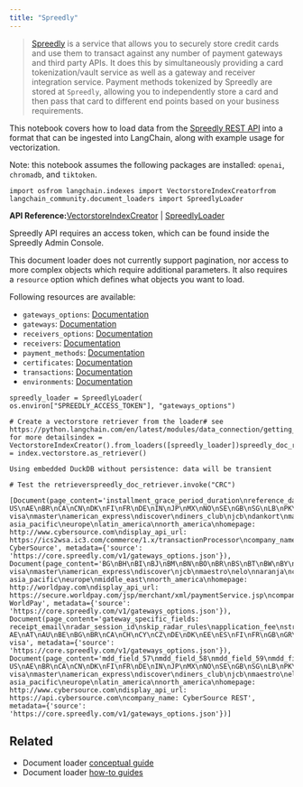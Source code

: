 ```yaml
---
title: "Spreedly"
---
```


> [Spreedly](https://docs.spreedly.com/) is a service that allows you to securely store credit cards and use them to transact against any number of payment gateways and third party APIs. It does this by simultaneously providing a card tokenization/vault service as well as a gateway and receiver integration service. Payment methods tokenized by Spreedly are stored at `Spreedly`, allowing you to independently store a card and then pass that card to different end points based on your business requirements.

This notebook covers how to load data from the [Spreedly REST API](https://docs.spreedly.com/reference/api/v1/) into a format that can be ingested into LangChain, along with example usage for vectorization.

Note: this notebook assumes the following packages are installed: `openai`, `chromadb`, and `tiktoken`.

```
import osfrom langchain.indexes import VectorstoreIndexCreatorfrom langchain_community.document_loaders import SpreedlyLoader
```

**API Reference:**[VectorstoreIndexCreator](https://python.langchain.com/api_reference/langchain/indexes/langchain.indexes.vectorstore.VectorstoreIndexCreator.html) | [SpreedlyLoader](https://python.langchain.com/api_reference/community/document_loaders/langchain_community.document_loaders.spreedly.SpreedlyLoader.html)

Spreedly API requires an access token, which can be found inside the Spreedly Admin Console.

This document loader does not currently support pagination, nor access to more complex objects which require additional parameters. It also requires a `resource` option which defines what objects you want to load.

Following resources are available:

* `gateways_options`: [Documentation](https://docs.spreedly.com/reference/api/v1/#list-supported-gateways)
* `gateways`: [Documentation](https://docs.spreedly.com/reference/api/v1/#list-created-gateways)
* `receivers_options`: [Documentation](https://docs.spreedly.com/reference/api/v1/#list-supported-receivers)
* `receivers`: [Documentation](https://docs.spreedly.com/reference/api/v1/#list-created-receivers)
* `payment_methods`: [Documentation](https://docs.spreedly.com/reference/api/v1/#list)
* `certificates`: [Documentation](https://docs.spreedly.com/reference/api/v1/#list-certificates)
* `transactions`: [Documentation](https://docs.spreedly.com/reference/api/v1/#list49)
* `environments`: [Documentation](https://docs.spreedly.com/reference/api/v1/#list-environments)

```
spreedly_loader = SpreedlyLoader(    os.environ["SPREEDLY_ACCESS_TOKEN"], "gateways_options")
```

```
# Create a vectorstore retriever from the loader# see https://python.langchain.com/en/latest/modules/data_connection/getting_started.html for more detailsindex = VectorstoreIndexCreator().from_loaders([spreedly_loader])spreedly_doc_retriever = index.vectorstore.as_retriever()
```

```
Using embedded DuckDB without persistence: data will be transient
```

```
# Test the retrieverspreedly_doc_retriever.invoke("CRC")
```

```
[Document(page_content='installment_grace_period_duration\nreference_data_code\ninvoice_number\ntax_management_indicator\noriginal_amount\ninvoice_amount\nvat_tax_rate\nmobile_remote_payment_type\ngratuity_amount\nmdd_field_1\nmdd_field_2\nmdd_field_3\nmdd_field_4\nmdd_field_5\nmdd_field_6\nmdd_field_7\nmdd_field_8\nmdd_field_9\nmdd_field_10\nmdd_field_11\nmdd_field_12\nmdd_field_13\nmdd_field_14\nmdd_field_15\nmdd_field_16\nmdd_field_17\nmdd_field_18\nmdd_field_19\nmdd_field_20\nsupported_countries: US\nAE\nBR\nCA\nCN\nDK\nFI\nFR\nDE\nIN\nJP\nMX\nNO\nSE\nGB\nSG\nLB\nPK\nsupported_cardtypes: visa\nmaster\namerican_express\ndiscover\ndiners_club\njcb\ndankort\nmaestro\nelo\nregions: asia_pacific\neurope\nlatin_america\nnorth_america\nhomepage: http://www.cybersource.com\ndisplay_api_url: https://ics2wsa.ic3.com/commerce/1.x/transactionProcessor\ncompany_name: CyberSource', metadata={'source': 'https://core.spreedly.com/v1/gateways_options.json'}), Document(page_content='BG\nBH\nBI\nBJ\nBM\nBN\nBO\nBR\nBS\nBT\nBW\nBY\nBZ\nCA\nCC\nCF\nCH\nCK\nCL\nCM\nCN\nCO\nCR\nCV\nCX\nCY\nCZ\nDE\nDJ\nDK\nDO\nDZ\nEC\nEE\nEG\nEH\nES\nET\nFI\nFJ\nFK\nFM\nFO\nFR\nGA\nGB\nGD\nGE\nGF\nGG\nGH\nGI\nGL\nGM\nGN\nGP\nGQ\nGR\nGT\nGU\nGW\nGY\nHK\nHM\nHN\nHR\nHT\nHU\nID\nIE\nIL\nIM\nIN\nIO\nIS\nIT\nJE\nJM\nJO\nJP\nKE\nKG\nKH\nKI\nKM\nKN\nKR\nKW\nKY\nKZ\nLA\nLC\nLI\nLK\nLS\nLT\nLU\nLV\nMA\nMC\nMD\nME\nMG\nMH\nMK\nML\nMN\nMO\nMP\nMQ\nMR\nMS\nMT\nMU\nMV\nMW\nMX\nMY\nMZ\nNA\nNC\nNE\nNF\nNG\nNI\nNL\nNO\nNP\nNR\nNU\nNZ\nOM\nPA\nPE\nPF\nPH\nPK\nPL\nPN\nPR\nPT\nPW\nPY\nQA\nRE\nRO\nRS\nRU\nRW\nSA\nSB\nSC\nSE\nSG\nSI\nSK\nSL\nSM\nSN\nST\nSV\nSZ\nTC\nTD\nTF\nTG\nTH\nTJ\nTK\nTM\nTO\nTR\nTT\nTV\nTW\nTZ\nUA\nUG\nUS\nUY\nUZ\nVA\nVC\nVE\nVI\nVN\nVU\nWF\nWS\nYE\nYT\nZA\nZM\nsupported_cardtypes: visa\nmaster\namerican_express\ndiscover\njcb\nmaestro\nelo\nnaranja\ncabal\nunionpay\nregions: asia_pacific\neurope\nmiddle_east\nnorth_america\nhomepage: http://worldpay.com\ndisplay_api_url: https://secure.worldpay.com/jsp/merchant/xml/paymentService.jsp\ncompany_name: WorldPay', metadata={'source': 'https://core.spreedly.com/v1/gateways_options.json'}), Document(page_content='gateway_specific_fields: receipt_email\nradar_session_id\nskip_radar_rules\napplication_fee\nstripe_account\nmetadata\nidempotency_key\nreason\nrefund_application_fee\nrefund_fee_amount\nreverse_transfer\naccount_id\ncustomer_id\nvalidate\nmake_default\ncancellation_reason\ncapture_method\nconfirm\nconfirmation_method\ncustomer\ndescription\nmoto\noff_session\non_behalf_of\npayment_method_types\nreturn_email\nreturn_url\nsave_payment_method\nsetup_future_usage\nstatement_descriptor\nstatement_descriptor_suffix\ntransfer_amount\ntransfer_destination\ntransfer_group\napplication_fee_amount\nrequest_three_d_secure\nerror_on_requires_action\nnetwork_transaction_id\nclaim_without_transaction_id\nfulfillment_date\nevent_type\nmodal_challenge\nidempotent_request\nmerchant_reference\ncustomer_reference\nshipping_address_zip\nshipping_from_zip\nshipping_amount\nline_items\nsupported_countries: AE\nAT\nAU\nBE\nBG\nBR\nCA\nCH\nCY\nCZ\nDE\nDK\nEE\nES\nFI\nFR\nGB\nGR\nHK\nHU\nIE\nIN\nIT\nJP\nLT\nLU\nLV\nMT\nMX\nMY\nNL\nNO\nNZ\nPL\nPT\nRO\nSE\nSG\nSI\nSK\nUS\nsupported_cardtypes: visa', metadata={'source': 'https://core.spreedly.com/v1/gateways_options.json'}), Document(page_content='mdd_field_57\nmdd_field_58\nmdd_field_59\nmdd_field_60\nmdd_field_61\nmdd_field_62\nmdd_field_63\nmdd_field_64\nmdd_field_65\nmdd_field_66\nmdd_field_67\nmdd_field_68\nmdd_field_69\nmdd_field_70\nmdd_field_71\nmdd_field_72\nmdd_field_73\nmdd_field_74\nmdd_field_75\nmdd_field_76\nmdd_field_77\nmdd_field_78\nmdd_field_79\nmdd_field_80\nmdd_field_81\nmdd_field_82\nmdd_field_83\nmdd_field_84\nmdd_field_85\nmdd_field_86\nmdd_field_87\nmdd_field_88\nmdd_field_89\nmdd_field_90\nmdd_field_91\nmdd_field_92\nmdd_field_93\nmdd_field_94\nmdd_field_95\nmdd_field_96\nmdd_field_97\nmdd_field_98\nmdd_field_99\nmdd_field_100\nsupported_countries: US\nAE\nBR\nCA\nCN\nDK\nFI\nFR\nDE\nIN\nJP\nMX\nNO\nSE\nGB\nSG\nLB\nPK\nsupported_cardtypes: visa\nmaster\namerican_express\ndiscover\ndiners_club\njcb\nmaestro\nelo\nunion_pay\ncartes_bancaires\nmada\nregions: asia_pacific\neurope\nlatin_america\nnorth_america\nhomepage: http://www.cybersource.com\ndisplay_api_url: https://api.cybersource.com\ncompany_name: CyberSource REST', metadata={'source': 'https://core.spreedly.com/v1/gateways_options.json'})]
```

## Related

* Document loader [conceptual guide](/src/oss/concepts/document_loaders)
* Document loader [how-to guides](/src/oss/how_to/#document-loaders)
